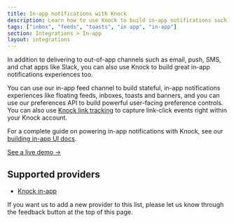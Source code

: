 ```yaml
---
title: In-app notifications with Knock
description: Learn how to use Knock to build in-app notifications such as inboxes, feeds, and toasts.
tags: ["inbox", "feeds", "toasts", "in app", "in-app"]
section: Integrations > In-app
layout: integrations
---
```


In addition to delivering to out-of-app channels such as email, push, SMS, and chat apps like Slack, you can also use Knock to build great in-app notifications experiences too.

You can use our in-app feed channel to build stateful, in-app notifications experiences like floating feeds, inboxes, toasts and banners, and you can use our preferences API to build powerful user-facing preference controls. You can also use [Knock link tracking](/send-notifications/tracking) to capture link-click events right within your Knock account.

For a complete guide on powering in-app notifications with Knock, see our [building in-app UI docs](/in-app-ui/overview).

[See a live demo ->](https://in-app-demo.knock.app/)

## Supported providers

- [Knock in-app](/integrations/in-app/knock)

If you want us to add a new provider to this list, please let us know through the feedback button at the top of this page.
